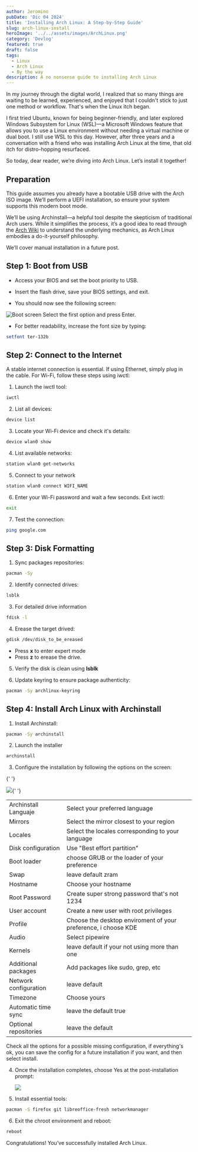 ```yaml
---
author: Jeromino
pubDate: 'Dic 04 2024'
title: 'Installing Arch Linux: A Step-by-Step Guide'
slug: arch-linux-install
heroImage: '../../assets/images/ArchLinux.png'
category: 'Devlog'
featured: true
draft: false
tags:
  - Linux
  - Arch Linux
  - By the way
description: A no nonsense guide to installing Arch Linux
---
```


In my journey through the digital world, I realized that so many things are waiting to be learned, experienced, and enjoyed that I couldn't stick to just one method or workflow. That's when the Linux itch began.

I first tried Ubuntu, known for being beginner-friendly, and later explored Windows Subsystem for Linux (WSL)—a Microsoft Windows feature that allows you to use a Linux environment without needing a virtual machine or dual boot. I still use WSL to this day. However, after three years and a conversation with a friend who was installing Arch Linux at the time, that old itch for distro-hopping resurfaced.

So today, dear reader, we’re diving into Arch Linux. Let’s install it together!

## Preparation

This guide assumes you already have a bootable USB drive with the Arch ISO image. We’ll perform a UEFI installation, so ensure your system supports this modern boot mode.

We’ll be using Archinstall—a helpful tool despite the skepticism of traditional Arch users. While it simplifies the process, it’s a good idea to read through the [Arch Wiki](https://wiki.archlinux.org/title/Installation_guide) to understand the underlying mechanics, as Arch Linux embodies a do-it-yourself philosophy.

We’ll cover manual installation in a future post.

## Step 1: Boot from USB

- Access your BIOS and set the boot priority to USB.

- Insert the flash drive, save your BIOS settings, and exit.

- You should now see the following screen:

<img
	src='https://res.cloudinary.com/dstfpu5vw/image/upload/v1732916349/first-step_nrogtc.png'
	alt='Boot screen'
/>
Select the first option and press Enter.

- For better readability, increase the font size by typing:

```bash
setfont ter-132b
```

## Step 2: Connect to the Internet

A stable internet connection is essential. If using Ethernet, simply plug in the cable. For Wi-Fi, follow these steps using iwctl:

1. Launch the iwctl tool:

```bash
iwctl
```

2. List all devices:

```bash
device list
```

3. Locate your Wi-Fi device and check it's details:

```bash
device wlan0 show
```

4. List available networks:

```bash
station wlan0 get-networks
```

5. Connect to your network

```bash
station wlan0 connect WIFI_NAME
```

6. Enter your Wi-Fi password and wait a few seconds. Exit iwctl:

```bash
exit
```

7. Test the connection:

```bash
ping google.com
```

## Step 3: Disk Formatting

1. Sync packages repositories:

```bash
pacman -Sy
```

2. Identify connected drives:

```bash
lsblk
```

3. For detailed drive information

```bash
fdisk -l
```

4. Erease the target drived:

```bash
gdisk /dev/disk_to_be_ereased
```

- Press **x** to enter expert mode
- Press **z** to erease the drive.

5. Verify the disk is clean using **lsblk**

6. Update keyring to ensure package authenticity:

```bash
pacman -Sy archlinux-keyring
```

## Step 4: Install Arch Linux with Archinstall

1.  Install Archinstall:

```bash
pacman -Sy archinstall
```

2.  Launch the installer

```bash
archinstall
```

3. Configure the installation by following the options on the screen:

{' '}

<img src='https://res.cloudinary.com/dstfpu5vw/image/upload/v1733139374/archinstall-main_eforof.png' />{' '}

|                       |                                                                |
| --------------------- | -------------------------------------------------------------- |
| Archinstall Languaje  | Select your preferred language                                 |
| Mirrors               | Select the mirror closest to your region                       |
| Locales               | Select the locales corresponding to your language              |
| Disk configuration    | Use "Best effort partition"                                    |
| Boot loader           | choose GRUB or the loader of your preference                   |
| Swap                  | leave default zram                                             |
| Hostname              | Choose your hostname                                           |
| Root Password         | Create super strong password that's not 1234                   |
| User account          | Create a new user with root privileges                         |
| Profile               | Choose the desktop enviroment of your preference, i choose KDE |
| Audio                 | Select pipewire                                                |
| Kernels               | leave default if your not using more than one                  |
| Additional packages   | Add packages like sudo, grep, etc                              |
| Network configuration | leave default                                                  |
| Timezone              | Choose yours                                                   |
| Automatic time sync   | leave the default true                                         |
| Optional repositories | leave the default                                              |

Check all the options for a possible missing configuration, if everything's ok, you can save the config for a future installation if you want, and then select install.<br/>

4. Once the installation completes, choose Yes at the post-installation prompt:

   <img src='https://res.cloudinary.com/dstfpu5vw/image/upload/v1733226277/post-installationpromp_jpawdm.png' />

5. Install essential tools:

```bash
pacman -S firefox git libreoffice-fresh networkmanager
```

6. Exit the chroot environment and reboot:

```bash
reboot
```

Congratulations! You’ve successfully installed Arch Linux.
